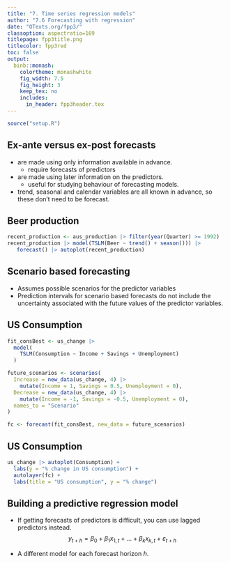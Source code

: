 ```yaml
---
title: "7. Time series regression models"
author: "7.6 Forecasting with regression"
date: "OTexts.org/fpp3/"
classoption: aspectratio=169
titlepage: fpp3title.png
titlecolor: fpp3red
toc: false
output:
  binb::monash:
    colortheme: monashwhite
    fig_width: 7.5
    fig_height: 3
    keep_tex: no
    includes:
      in_header: fpp3header.tex
---
```



```r
source("setup.R")
```


## Ex-ante versus ex-post forecasts

 * \orange{Ex ante forecasts} are made using only information available in advance.
    - require forecasts of predictors
 * \orange{Ex post forecasts} are made using later information on the predictors.
    - useful for studying behaviour of forecasting models.

 * trend, seasonal and calendar variables are all known in advance, so these don't need to be forecast.

## Beer production
\fontsize{7}{7}\sf

```r
recent_production <- aus_production |> filter(year(Quarter) >= 1992)
recent_production |> model(TSLM(Beer ~ trend() + season())) |> 
   forecast() |> autoplot(recent_production)
```

## Scenario based forecasting

 * Assumes possible scenarios for the predictor variables
 * Prediction intervals for scenario based forecasts do not include the uncertainty associated with the future values of the predictor variables.


## US Consumption

```r
fit_consBest <- us_change |>
  model(
    TSLM(Consumption ~ Income + Savings + Unemployment)
  )

future_scenarios <- scenarios(
  Increase = new_data(us_change, 4) |>
    mutate(Income = 1, Savings = 0.5, Unemployment = 0),
  Decrease = new_data(us_change, 4) |>
    mutate(Income = -1, Savings = -0.5, Unemployment = 0),
  names_to = "Scenario"
)

fc <- forecast(fit_consBest, new_data = future_scenarios)
```

## US Consumption

```r
us_change |> autoplot(Consumption) +
  labs(y = "% change in US consumption") +
  autolayer(fc) +
  labs(title = "US consumption", y = "% change")
```

## Building a predictive regression model {-}

 * If getting forecasts of predictors is difficult, you can use lagged predictors instead.
$$y_{t+h}=\beta_0+\beta_1x_{1,t}+\dots+\beta_kx_{k,t}+\varepsilon_{t+h}$$

 * A different model for each forecast horizon $h$.
